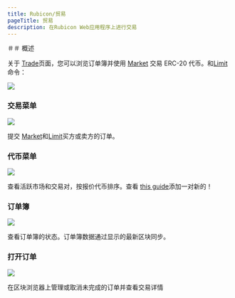 ```yaml
---
title: Rubicon/贸易
pageTitle: 贸易
description: 在Rubicon Web应用程序上进行交易
---
```


＃＃ 概述

关于 [Trade](https://app.rubicon.finance/trade)页面，您可以浏览订单簿并使用 [Market](/guides/trade/order-types) 交易 ERC-20 代币。和[Limit](/guides/trade/order-types)命令：

![](</assets/image(91).png>)

### 交易菜单

![](</assets/image(76).png>)

提交 [Market](/docs/guides/trade/order-types)和[Limit](/guides/trade/order-types)买方或卖方的订单。

### 代币菜单

![](</assets/image(9).png>)

查看活跃市场和交易对，按报价代币排序。查看 [this guide](/guides/trade/order-types/adding-a-trading-pair)添加一对新的！

### 订单簿

![](</assets/image(47).png>)

查看订单簿的状态。订单簿数据通过显示的最新区块同步。

### 打开订单

![](</assets/image(102).png>)

在区块浏览器上管理或取消未完成的订单并查看交易详情